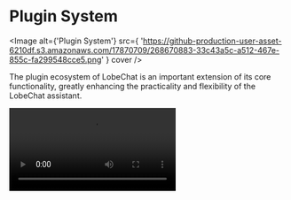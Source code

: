 
# Plugin System

<Image
  alt={'Plugin System'}
  src={
    'https://github-production-user-asset-6210df.s3.amazonaws.com/17870709/268670883-33c43a5c-a512-467e-855c-fa299548cce5.png'
  }
  cover
/>

The plugin ecosystem of LobeChat is an important extension of its core functionality, greatly enhancing the practicality and flexibility of the LobeChat assistant.

<Video src="https://github.com/lobehub/lobe-chat/assets/28616219/f29475a3-f346-4196-a435-41a6373ab9e2" />

By utilizing plugins, LobeChat assistants can obtain and process real-time information, such as searching for web information and providing users with instant and relevant news.

In addition, these plugins are not limited to news aggregation, but can also extend to other practical functions, such as quickly searching documents, generating images, obtaining data from various platforms like Bilibili, Steam, and interacting with various third-party services.

Learn more about [plugin usage](/en-US/usage/plugins/basic) by checking it out.

<Callout type={'default'}>
  To help developers better participate in this ecosystem, we provide comprehensive development
  resources. This includes detailed component development documentation, a fully-featured software
  development kit (SDK), and template examples, all aimed at simplifying the development process and
  lowering the entry barrier for developers.
</Callout>

<Callout type={'info'}>
  We welcome developers to utilize these resources, unleash their creativity, and write
  feature-rich, user-friendly plugins. Through collective efforts, we can continuously expand the
  functional boundaries of the chat application and explore a more intelligent and efficient
  creativity platform.
</Callout>

📊 Total plugins: [<kbd>**61**</kbd>](https://github.com/lobehub/lobe-chat-plugins)

| Recently Added | Plugin Description |
| --- | --- |
| [Charts and Graphs](https://chat-preview.lobehub.com/settings/agent)<br/><sup>By **pyxl** on **2024-02-05**</sup> | Mermaid charts, presentation schemes, analysis, research websites, pie charts.<br/>`Charts` `Graphs` |
| [Social Search](https://chat-preview.lobehub.com/settings/agent)<br/><sup>By **say-apps** on **2024-02-02**</sup> | Social search provides access to tweets, users, followers, images, media, and more.<br/>`Social` `Twitter` `x` `Search` |
| [TokenInsights](https://chat-preview.lobehub.com/settings/agent)<br/><sup>By **feednews** on **2024-01-27**</sup> | Get real-time cryptocurrency prices, BTC, ETH, BNB, and the latest insights. The latest coin news and airdrop opportunities.<br/>`Cryptocurrency` `btc` `eth` `bnb` |
| [Bilibili](https://chat-preview.lobehub.com/settings/agent)<br/><sup>By **LobeHub** on **2024-01-27**</sup> | Experience Bilibili's rich content through keyword video search, replay access, interactive barrage, popular video recommendations, and hot search insights, all at your fingertips.<br/>`Video` `Bilibili` `Search` |

## Plugin Ecosystem

<Callout>
  If you are interested in plugin development, please refer to our [📘 Plugin Development
  Guide](/en/usage/plugins/development) in the Wiki.
</Callout>

- [lobe-chat-plugins][lobe-chat-plugins]: This is the plugin index for LobeChat. It retrieves the list of plugins from the index.json of this repository and displays them to the users.
- [chat-plugin-template][chat-plugin-template]: Chat Plugin plugin development template, you can quickly create a new plugin project through the project template.
- [@lobehub/chat-plugin-sdk][chat-plugin-sdk]: The LobeChat plugin SDK can help you create excellent Lobe Chat plugins.
- [@lobehub/chat-plugins-gateway][chat-plugins-gateway]: The LobeChat plugin gateway is a backend service that serves as the gateway for LobeChat plugins. We deploy this service using Vercel.

### Roadmap Progress

The plugin system of LobeChat has now entered a stable stage, and we have basically completed most of the functionality required by the plugin system. However, we are still planning and considering the new possibilities that plugins can bring to us. You can learn more in the following Issues:

<Steps>

### ✅ Phase One of Plugins

Implementing the separation of plugins from the main body, splitting the plugins into independent repositories for maintenance, and implementing dynamic loading of plugins. [**#73**](https://github.com/lobehub/lobe-chat/issues/73)

### ✅ Phase Two of Plugins

The security and stability of plugin usage, more accurate presentation of abnormal states, maintainability and developer-friendliness of the plugin architecture. [**#97**](https://github.com/lobehub/lobe-chat/issues/97)

### ✅ Phase Three of Plugins

Higher-level and improved customization capabilities, support for OpenAPI schema invocation, compatibility with ChatGPT plugins, and the addition of Midjourney plugins. [**#411**](https://github.com/lobehub/lobe-chat/discussions/#411)

### 💭 Phase Four of Plugins

Comprehensive authentication, visual configuration of plugin definitions, Plugin SDK CLI, Python language development template, any other ideas? Join the discussion: [**#1310**](https://github.com/lobehub/lobe-chat/discussions/#1310)

</Steps>

[lobe-chat-plugins]: https://github.com/lobehub/lobe-chat-plugins
[chat-plugin-sdk]: https://github.com/lobehub/chat-plugin-sdk
[chat-plugin-template]: https://github.com/lobehub/chat-plugin-template
[chat-plugins-gateway]: https://github.com/lobehub/chat-plugins-gateway
